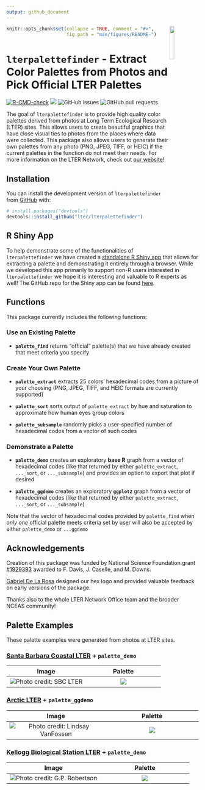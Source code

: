 ```yaml
---
output: github_document
---
```


<!-- README.md is generated from README.Rmd. Please edit that file -->

<img src="man/figures/lterpalettefinder_hex.png" align="right" width="15%"/>

```r
knitr::opts_chunk$set(collapse = TRUE, comment = "#>",
                      fig.path = "man/figures/README-")
```

# `lterpalettefinder` - Extract Color Palettes from Photos and Pick Official LTER Palettes

<!-- badges: start -->

[![R-CMD-check](https://github.com/lter/lterpalettefinder/workflows/R-CMD-check/badge.svg)](https://github.com/lter/lterpalettefinder/actions)
[![](https://cranlogs.r-pkg.org/badges/lterpalettefinder)](https://cran.r-project.org/package=lterpalettefinder)
![GitHub issues](https://img.shields.io/github/issues-raw/lter/lterpalettefinder)
![GitHub pull requests](https://img.shields.io/github/issues-pr/lter/lterpalettefinder)

<!-- badges: end -->

The goal of `lterpalettefinder` is to provide high quality color palettes derived from photos at Long Term Ecological Research (LTER) sites. This allows users to create beautiful graphics that have close visual ties to photos from the places where data were collected. This package also allows users to generate their own palettes from any photo (PNG, JPEG, TIFF, or HEIC) if the current palettes in the function do not meet their needs. For more information on the LTER Network, check out [our website](https://lternet.edu/)!

## Installation

You can install the development version of `lterpalettefinder` from [GitHub](https://github.com/) with:

``` r
# install.packages("devtools")
devtools::install_github("lter/lterpalettefinder")
```

## R Shiny App

To help demonstrate some of the functionalities of `lterpalettefinder` we have created a [standalone R Shiny app](https://cosima.nceas.ucsb.edu/lterpalettefinder-shiny/) that allows for extracting a palette and demonstrating it entirely through a browser. While we developed this app primarily to support non-R users interested in `lterpalettefinder` we hope it is interesting and valuable to R experts as well! The GitHub repo for the Shiny app can be found [here](https://github.com/lter/lterpalettefinder-shiny).

## Functions

This package currently includes the following functions:

### Use an Existing Palette

-   **`palette_find`** returns "official" palette(s) that we have already created that meet criteria you specify

### Create Your Own Palette

-   **`palette_extract`** extracts 25 colors' hexadecimal codes from a picture of your choosing (PNG, JPEG, TIFF, and HEIC formats are currently supported)

-   **`palette_sort`** sorts output of `palette_extract` by hue and saturation to approximate how human eyes group colors

-   **`palette_subsample`** randomly picks a user-specified number of hexadecimal codes from a vector of such codes

### Demonstrate a Palette

-   **`palette_demo`** creates an exploratory **base R** graph from a vector of hexadecimal codes (like that returned by either `palette_extract`, `..._sort`, or `..._subsample`) and provides an option to export that plot if desired

-   **`palette_ggdemo`** creates an exploratory **`ggplot2`** graph from a vector of hexadecimal codes (like that returned by either `palette_extract`, `..._sort`, or `..._subsample`)

Note that the vector of hexadecimal codes provided by `palette_find` when *only one* official palette meets criteria set by user will also be accepted by either `palette_demo` or `...ggdemo`

## Acknowledgements

Creation of this package was funded by National Science Foundation grant [#1929393](https://www.nsf.gov/awardsearch/showAward?AWD_ID=1929393) awarded to F. Davis, J. Caselle, and M. Downs.

[Gabriel De La Rosa](https://www.gabrieldelarosa.com/) designed our hex logo and provided valuable feedback on early versions of the package.

Thanks also to the whole LTER Network Office team and the broader NCEAS community!

## Palette Examples

These palette examples were generated from photos at LTER sites.

### [Santa Barbara Coastal LTER](https://sbclter.msi.ucsb.edu/) + `palette_demo`

**Image** | **Palette**
:-------------:|:------------:
<img src="man/figures/SBC-kelp-forest.jpeg" alt="Photo credit: SBC LTER"/> | <img src="man/figures/SBC_kelp-forest-palette.jpg"/>

### [Arctic LTER](https://arc-lter.ecosystems.mbl.edu/) + `palette_ggdemo`

**Image** | **Palette**
:-------------:|:------------:
<img src="man/figures/ARC-sunrise.jpeg" alt="Photo credit: Lindsay VanFossen"/> | <img src="man/figures/ARC_sunrise-palette.jpeg"/>

### [Kellogg Biological Station LTER](https://lter.kbs.msu.edu/) + `palette_demo`

**Image** | **Palette**
:-------------:|:------------:
<img src="man/figures/KBS-burn.jpeg" alt="Photo credit: G.P. Robertson"/> | <img src="man/figures/KBS_burn-palette.jpg"/>
